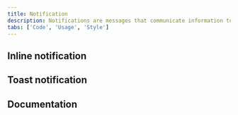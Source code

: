 ```yaml
---
title: Notification
description: Notifications are messages that communicate information to the user. There are two types of notifications: toast notifications and inline notifications.
tabs: ['Code', 'Usage', 'Style']
---
```


## Inline notification

<ComponentCode
  name="Inline notification"
  component="notification"
  variation="inline-notification"
  hasReactVersion="notifications--inline"
  hasVueVersion="inlinenotification--default"
  hasAngularVersion="?path=/story/notification--basic"
  codepen="NmNrLg"></ComponentCode>

## Toast notification

<ComponentCode
  name="Toast notification"
  component="notification"
  variation="toast-notification"
  hasReactVersion="notifications--toast"
  hasVueVersion="toastnotification--default"
  hasAngularVersion="?path=/story/notification--toast"
  codepen="vMGKQO"></ComponentCode>

## Documentation

<ComponentDocs component="notification"></ComponentDocs>

